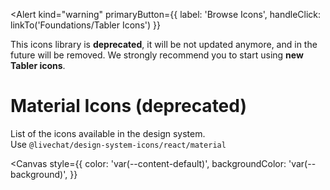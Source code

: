 

<Meta title="Foundations/Material Icons (deprecated)" />

<Alert
  kind="warning"
  primaryButton={{
    label: 'Browse Icons',
    handleClick: linkTo('Foundations/Tabler Icons')
  }}
>
  This icons library is <b>deprecated</b>, it will be not updated anymore, 
  and in the future will be removed. We strongly recommend you to start 
  using <b>new Tabler icons</b>.
</Alert>

#

# Material Icons (deprecated)

List of the icons available in the design system. <br />
Use `@livechat/design-system-icons/react/material`

<Canvas
  style={{
    color: 'var(--content-default)',
    backgroundColor: 'var(--background)',
  }}
>
  <IconsShowcase />
</Canvas>
